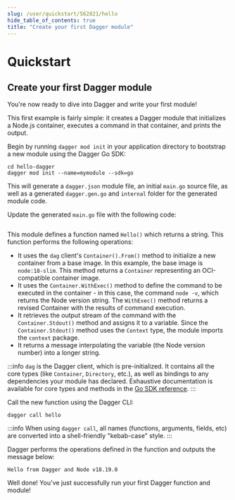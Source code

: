```yaml
---
slug: /user/quickstart/562821/hello
hide_table_of_contents: true
title: "Create your first Dagger module"
---
```


# Quickstart

## Create your first Dagger module

You're now ready to dive into Dagger and write your first module!

This first example is fairly simple: it creates a Dagger module that initializes a Node.js container, executes a command in that container, and prints the output.

Begin by running `dagger mod init` in your application directory to bootstrap a new module using the Dagger Go SDK:

```shell
cd hello-dagger
dagger mod init --name=mymodule --sdk=go
```

This will generate a `dagger.json` module file, an initial `main.go` source file, as well as a generated `dagger.gen.go` and `internal` folder for the generated module code.

Update the generated `main.go` file with the following code:

```go file=snippets/hello/main.go
```

This module defines a function named `Hello()` which returns a string. This function performs the following operations:

- It uses the `dag` client's `Container().From()` method to initialize a new container from a base image. In this example, the base image is `node:18-slim`. This method returns a `Container` representing an OCI-compatible container image.
- It uses the `Container.WithExec()` method to define the command to be executed in the container - in this case, the command `node -v`, which returns the Node version string. The `WithExec()` method returns a revised Container with the results of command execution.
- It retrieves the output stream of the command with the `Container.Stdout()` method and assigns it to a variable. Since the `Container.Stdout()` method uses the `Context` type, the module imports the `context` package.
- It returns a message interpolating the variable (the Node version number) into a longer string.

:::info
`dag` is the Dagger client, which is pre-initialized. It contains all the core types (like `Container`, `Directory`, etc.), as well as bindings to any dependencies your module has declared. Exhaustive documentation is available for core types and methods in the [Go SDK reference](https://pkg.go.dev/dagger.io/dagger).
:::

Call the new function using the Dagger CLI:

```shell
dagger call hello
```

:::info
When using `dagger call`, all names (functions, arguments, fields, etc) are converted into a shell-friendly "kebab-case" style.
:::

Dagger performs the operations defined in the function and outputs the message below:

```shell
Hello from Dagger and Node v18.19.0
```

Well done! You've just successfully run your first Dagger function and module!
